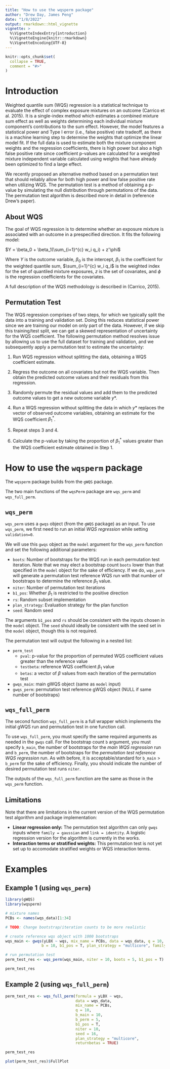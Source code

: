 ```yaml
---
title: "How to use the wqsperm package"
author: "Drew Day, James Peng"
date: "1/8/2022"
output: rmarkdown::html_vignette
vignette: >
  %\VignetteIndexEntry{introduction}
  %\VignetteEngine{knitr::rmarkdown}
  %\VignetteEncoding{UTF-8}
---
```


```r
knitr::opts_chunk$set(
  collapse = TRUE,
  comment = "#>"
)
```

# Introduction 

Weighted quantile sum (WQS) regression is a statistical technique to evaluate the effect of complex exposure mixtures on an outcome (Carrico et al. 2015). It is a single-index method which estimates a combined mixture sum effect as well as weights determining each individual mixture component's contributions to the sum effect. However, the model features a statistical power and Type I error (i.e., false positive) rate tradeoff, as there is a machine learning step to determine the weights that optimize the linear model fit. If the full data is used to estimate both the mixture component weights and the regression coefficients, there is high power but also a high false positive rate since coefficient p-values are calculated for a weighted mixture independent variable calculated using weights that have already been optimized to find a large effect. 

We recently proposed an alternative method based on a permutation test that should reliably allow for both high power and low false positive rate when utilizing WQS. The permutation test is a method of obtaining a p-value by simulating the null distribution through permutations of the data. The permutation test algorithm is described more in detail in (reference Drew's paper).

## About WQS 

The goal of WQS regression is to determine whether an exposure mixture is associated 
with an outcome in a prespecified direction. It fits the following model: 

$Y = \beta_0 + \beta_1(\sum_{i=1}^{c} w_i q_i) + z'\phi$ 

Where $Y$ is the outcome variable, $\beta_0$ is the intercept, $\beta_1$ is the coefficient
for the weighted quantile sum, $\sum_{i=1}^{c} w_i q_i$ is the weighted index for the set 
of quantiled mixture exposures, $z$ is the set of covariates, and $\phi$ is the regression
coefficients for the covariates. 

A full description of the WQS methodology is described in (Carrico, 2015). 

## Permutation Test 

The WQS regression comprises of two steps, for which we typically split the data 
into a training and validation set. Doing this reduces statistical power since 
we are training our model on only part of the data. However, if we skip this 
training/test split, we can get a skewed representation of uncertainty for the WQS 
coefficient. The following permutation method resolves issue by allowing us to use the 
full dataset for training and validation, and we subsequently apply a permutation 
test to estimate the uncertainty:

1. Run WQS regression without splitting the data, obtaining a WQS coefficient estimate. 

2. Regress the outcome on all covariates but not the WQS variable. Then obtain the 
predicted outcome values and their residuals from this regression. 

3. Randomly permute the residual values and add them to the predicted outcome values
to get a new outcome variable $y*$. 

4. Run a WQS regression without splitting the data in which $y*$ replaces the vector of 
observed outcome variables, obtaining an estimate for the WQS coefficient $\beta_1^*$. 

5. Repeat steps 3 and 4. 

6. Calculate the p-value by taking the proportion of $\beta_1^*$ values greater than 
the WQS coefficient estimate obtained in Step 1. 

# How to use the `wqsperm` package 

The `wqsperm` package builds from the `gWQS` package.

The two main functions of the `wqsPerm` package are `wqs_perm` and `wqs_full_perm`. 

## `wqs_perm`

`wqs_perm` uses a `gwqs` object (from the `gWQS` package) as an input. To use `wqs_perm`, we first need to run an initial *WQS regression* while setting `validation=0`.  

We will use this `gwqs` object as the `model` argument for the `wqs_perm` function and set the following additional parameters: 

* `boots`: Number of bootstraps for the WQS run in each permutation test iteration. Note that we may elect a bootstrap count `boots` lower than that specified in the `model` object for the sake of efficiency. If we do, `wqs_perm` will generate a permutation test reference WQS run with that number of bootstraps to determine the reference $\beta_1$ value. 
* `niter`: Number of permutation test iterations 
* `b1_pos`: Whether $\beta_1$ is restricted to the positive direction 
* `rs`: Random subset implementation 
* `plan_strategy`: Evaluation strategy for the plan function 
* `seed`: Random seed 

The arguments `b1_pos` and `rs` should be consistent with the inputs chosen in the `model` object. The `seed` should ideally be consistent with the seed set in the `model` object, though this is not required. 

The permutation test will output the following in a nested list: 

* `perm_test`
  * `pval`: p-value for the proportion of permuted WQS coefficient values greater than the reference value
  * `testbeta`: reference WQS coefficient $\beta_1$ value 
  * `betas`: a vector of $\beta$ values from each iteration of the permutation test
* `gwqs_main`: main gWQS object (same as `model` input)
* `gwqs_perm`: permutation test reference gWQS object (NULL if same number of bootstraps)

## `wqs_full_perm` 

The second function `wqs_full_perm` is a full wrapper which implements the initial gWQS run and permutation test in one function call. 

To use `wqs_full_perm`, you must specify the same required arguments as needed in the `gwqs` call. For the bootstrap count `b` argument, you must specify `b_main`, the number of bootstraps for the *main WQS regression* run and `b_perm`, the number of bootstraps for the *permutation test reference WQS regression* run. As with before, it is acceptable/standard for `b_main` $>$ `b_perm` for the sake of efficiency. Finally, you should indicate the number of desired permutation test runs `niter`.

The outputs of the `wqs_full_perm` function are the same as those in the `wqs_perm` function. 

## Limitations 

Note that there are limitations in the current version of the WQS permutation test algorithm and package implementation:

* **Linear regression only:** The permutation test algorithm can only `gwqs` inputs where `family = gaussian` and `link = identity`. A logistic regression version for the algorithm is currently in the works. 
* **Interaction terms or stratified weights:**  This permutation test is not yet set up to accomodate stratified weights or WQS interaction terms.

# Examples 

## Example 1 (using `wqs_perm`)

```r
library(gWQS)
library(wqsperm)

# mixture names
PCBs <- names(wqs_data)[1:34]

# TODO: Change bootstrap/iteration counts to be more realistic

# create reference wqs object with 1000 bootstraps
wqs_main <- gwqs(yLBX ~ wqs, mix_name = PCBs, data = wqs_data, q = 10, validation = 0,
                b = 10, b1_pos = T, plan_strategy = "multicore", family = "gaussian", seed = 16)

# run permutation test
perm_test_res <- wqs_perm(wqs_main, niter = 10, boots = 5, b1_pos = T)

perm_test_res
```


## Example 2 (using `wqs_full_perm`)

```r
perm_test_res <- wqs_full_perm(formula = yLBX ~ wqs,
                               data = wqs_data,
                               mix_name = PCBs,
                               q = 10,
                               b_main = 10,
                               b_perm = 5,
                               b1_pos = T,
                               niter = 10,
                               seed = 16,
                               plan_strategy = "multicore",
                               returnbetas = TRUE)

perm_test_res
```

```r
plot(perm_test_res)$FullPlot
```

